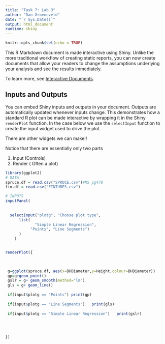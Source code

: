 ```yaml
---
title: "Task 7: Lab 3"
author: "Dan Groeneveld"
date: "`r Sys.Date()`"
output: html_document
runtime: shiny
---
```


```r
knitr::opts_chunk$set(echo = TRUE)
```

This R Markdown document is made interactive using Shiny. Unlike the more traditional workflow of creating static reports, you can now create documents that allow your readers to change the assumptions underlying your analysis and see the results immediately. 

To learn more, see [Interactive Documents](http://rmarkdown.rstudio.com/authoring_shiny.html).

## Inputs and Outputs

You can embed Shiny inputs and outputs in your document. Outputs are automatically updated whenever inputs change.  This demonstrates how a standard R plot can be made interactive by wrapping it in the Shiny `renderPlot` function. In the case below we use the `selectInput` function to create the input widget used to drive the plot.

There are other widgets we can make!!

Notice that there are essentially only two parts

 1. Input (Controls)
 2. Render ( Often a plot)

```r
library(ggplot2)
# DATA
spruce.df = read.csv("SPRUCE.csv")#MS pg478
fin.df = read.csv("FINTUBES.csv")

# INPUTS
inputPanel(
  
  
  selectInput("plotg", "Choose plot type",
      list( 
             "Simple Linear Regression",
           "Points", "Line Segments")
      )
    )


renderPlot({
  
 

 g=ggplot(spruce.df, aes(x=BHDiameter,y=Height,colour=BHDiameter))
 gp=g+geom_point() 
 gslr = g+ geom_smooth(method="lm")
 gls = g+ geom_line()
  
 if(input$plotg == "Points") print(gp)
 
 if(input$plotg == "Line Segments")   print(gls)
 
 if(input$plotg == "Simple Linear Regression")   print(gslr)
 

 
   
})
```
